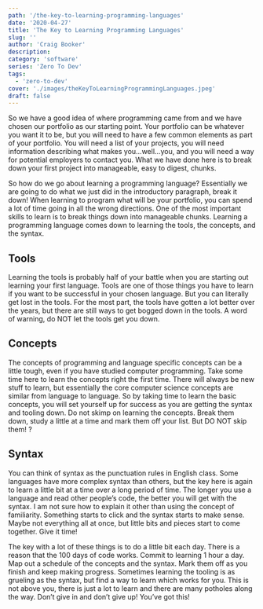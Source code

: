```yaml
---
path: '/the-key-to-learning-programming-languages'
date: '2020-04-27'
title: 'The Key to Learning Programming Languages'
slug: ''
author: 'Craig Booker'
description:
category: 'software'
series: 'Zero To Dev'
tags:
  - 'zero-to-dev'
cover: './images/theKeyToLearningProgrammingLanguages.jpeg'
draft: false
---
```


So we have a good idea of where programming came from and we have chosen our portfolio as our starting point. Your portfolio can be whatever you want it to be, but you will need to have a few common elements as part of your portfolio. You will need a list of your projects, you will need information describing what makes you…well…you, and you will need a way for potential employers to contact you. What we have done here is to break down your first project into manageable, easy to digest, chunks.

So how do we go about learning a programming language? Essentially we are going to do what we just did in the introductory paragraph, break it down! When learning to program what will be your portfolio, you can spend a lot of time going in all the wrong directions. One of the most important skills to learn is to break things down into manageable chunks. Learning a programming language comes down to learning the tools, the concepts, and the syntax.

## Tools

Learning the tools is probably half of your battle when you are starting out learning your first language. Tools are one of those things you have to learn if you want to be successful in your chosen language. But you can literally get lost in the tools. For the most part, the tools have gotten a lot better over the years, but there are still ways to get bogged down in the tools. A word of warning, do NOT let the tools get you down.

## Concepts

The concepts of programming and language specific concepts can be a little tough, even if you have studied computer programming. Take some time here to learn the concepts right the first time. There will always be new stuff to learn, but essentially the core computer science concepts are similar from language to language. So by taking time to learn the basic concepts, you will set yourself up for success as you are getting the syntax and tooling down. Do not skimp on learning the concepts. Break them down, study a little at a time and mark them off your list. But DO NOT skip them! ?

## Syntax

You can think of syntax as the punctuation rules in English class. Some languages have more complex syntax than others, but the key here is again to learn a little bit at a time over a long period of time. The longer you use a language and read other people’s code, the better you will get with the syntax. I am not sure how to explain it other than using the concept of familiarity. Something starts to click and the syntax starts to make sense. Maybe not everything all at once, but little bits and pieces start to come together. Give it time!

The key with a lot of these things is to do a little bit each day. There is a reason that the 100 days of code works. Commit to learning 1 hour a day. Map out a schedule of the concepts and the syntax. Mark them off as you finish and keep making progress. Sometimes learning the tooling is as grueling as the syntax, but find a way to learn which works for you. This is not above you, there is just a lot to learn and there are many potholes along the way. Don’t give in and don’t give up! You’ve got this!

